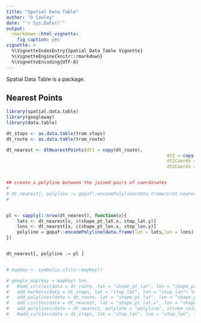 ```yaml
---
title: "Spatial Data Table"
author: "D Cooley"
date: "`r Sys.Date()`"
output: 
  rmarkdown::html_vignette:
    fig_caption: yes
vignette: >
  %\VignetteIndexEntry{Spatial Data Table Vignette}
  %\VignetteEngine{knitr::rmarkdown}
  %\VignetteEncoding{UTF-8}
---
```



Spatial Data Table is a package.

## Nearest Points


```r

library(spatial.data.table)
library(googleway)
library(data.table)

dt_stops <- as.data.table(tram_stops)
dt_route <- as.data.table(tram_route)

dt_nearest <- dtNearestPoints(dt1 = copy(dt_route),
															dt2 = copy(dt_stops),
															dt1Coords = c("shape_pt_lat", "shape_pt_lon"),
															dt2Coords = c("stop_lat","stop_lon"))


## create a polyline between the joined pairs of coordinates
# 
# dt_nearest[, polyline := gepaf::encodePolyline(data.frame(c(dt_nearest[, shape_pt_lat.x], dt_nearest[, stop_lat.y]),
# 																													c(dt_nearest[, shape_pt_lon.x], dt_nearest[, stop_lon.y])))]


pl <- sapply(1:nrow(dt_nearest), function(x){
	lats <- dt_nearest[x, c(shape_pt_lat.x, stop_lat.y)]
	lons <- dt_nearest[x, c(shape_pt_lon.x, stop_lon.y)]
	polyline = gepaf::encodePolyline(data.frame(lat = lats,lon = lons))
})


dt_nearest[, polyline := pl ]


# mapKey <- symbolix.utils::mapKey()

# google_map(key = mapKey) %>%
# 	#add_circles(data = dt_route, lat = "shape_pt_lat", lon = "shape_pt_lon", fill_colour = "#FF00FF", stroke_weight = 0) %>%
# 	add_markers(data = dt_stops, lat = "stop_lat", lon = "stop_lon") %>%
# 	add_polylines(data = dt_route, lat = "shape_pt_lat", lon = "shape_pt_lon") %>%
# 	add_circles(data = dt_nearest, lat = "shape_pt_lat.x", lon = "shape_pt_lon.x", stroke_weight = 0, radius = 20) %>%
# 	add_polylines(data = dt_nearest, polyline = "polyline", stroke_colour = "#000000")
# 	#add_circles(data = dt_stops, lat = "stop_lat", lon = "stop_lon", fill_colour = "#00FF00", stroke_weight = 0) 


```

